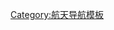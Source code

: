 {{Navbox
|name  = Rosetta mission
|title = ''[[羅塞塔號|羅塞塔]]''任務
|listclass = hlist
|image = {{Portal |航天}}
|basestyle = text-align: center;
|state = {{{state|<includeonly>autocollapse</includeonly><noinclude>uncollapsed</noinclude>}}}

|above = [[羅塞塔號年表]]

|group1 = 裝備
|list1  = 
* ''[[菲萊登陸器|菲萊號]]''（登陸器）
* [[無線電波傳輸探測彗核實驗|CONSERT]]
* [[顯微成像灰塵分析系統|MIDAS]]
* [[光學、光譜和紅外遠程成像系統|OSIRIS]]

|group2 = 目標
|list2  = 
* [[小行星2867|(2867) Šteins]]（2008年）
* [[小行星21|司琴星]]（21 Lutetia）（2010年）
* [[丘留莫夫－格拉西緬科彗星|67P/Churyumov–Gerasimenko]]（2014年）

| belowclass = hlist
| below = 
* {{icon|category}} '''[[:Category:羅塞塔任務|Category]]'''
* {{icon|Commons}} [[commons:Category:羅塞塔號|'''Commons''']]
* {{icon|Wikinews}} '''[[wikinews:Category:歐洲太空總署|Wikinews]]'''
}}<noinclude>
{{collapsible option}}
[[Category:航天导航模板]]
</noinclude>